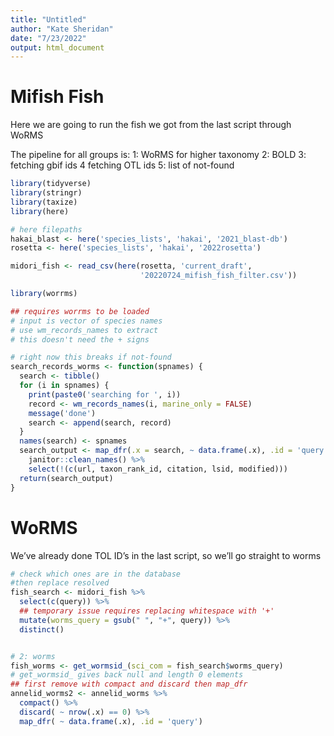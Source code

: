 ```yaml
---
title: "Untitled"
author: "Kate Sheridan"
date: "7/23/2022"
output: html_document
---
```


# Mifish Fish

Here we are going to run the fish we got from the last script through WoRMS

The pipeline for all groups is:
1: WoRMS for higher taxonomy
2: BOLD
3: fetching gbif ids
4 fetching OTL ids
5: list of not-found

```r
library(tidyverse)
library(stringr)
library(taxize)
library(here)

# here filepaths
hakai_blast <- here('species_lists', 'hakai', '2021_blast-db')
rosetta <- here('species_lists', 'hakai', '2022rosetta')
```

```r
midori_fish <- read_csv(here(rosetta, 'current_draft', 
                             '20220724_mifish_fish_filter.csv'))
```


```r
library(worrms)

## requires worrms to be loaded
# input is vector of species names
# use wm_records_names to extract 
# this doesn't need the + signs

# right now this breaks if not-found
search_records_worms <- function(spnames) {
  search <- tibble()
  for (i in spnames) {
    print(paste0('searching for ', i))
    record <- wm_records_names(i, marine_only = FALSE)
    message('done')
    search <- append(search, record)
  }
  names(search) <- spnames
  search_output <- map_dfr(.x = search, ~ data.frame(.x), .id = 'query') %>%
    janitor::clean_names() %>%
    select(!(c(url, taxon_rank_id, citation, lsid, modified)))
  return(search_output)
}
```

# WoRMS

We've already done TOL ID's in the last script, so we'll go straight to worms
```r
# check which ones are in the database
#then replace resolved
fish_search <- midori_fish %>%
  select(c(query)) %>%
  ## temporary issue requires replacing whitespace with '+'
  mutate(worms_query = gsub(" ", "+", query)) %>%
  distinct()


# 2: worms
fish_worms <- get_wormsid_(sci_com = fish_search$worms_query)
# get_wormsid_ gives back null and length 0 elements
## first remove with compact and discard then map_dfr
annelid_worms2 <- annelid_worms %>% 
  compact() %>%
  discard( ~ nrow(.x) == 0) %>%
  map_dfr( ~ data.frame(.x), .id = 'query')
```

